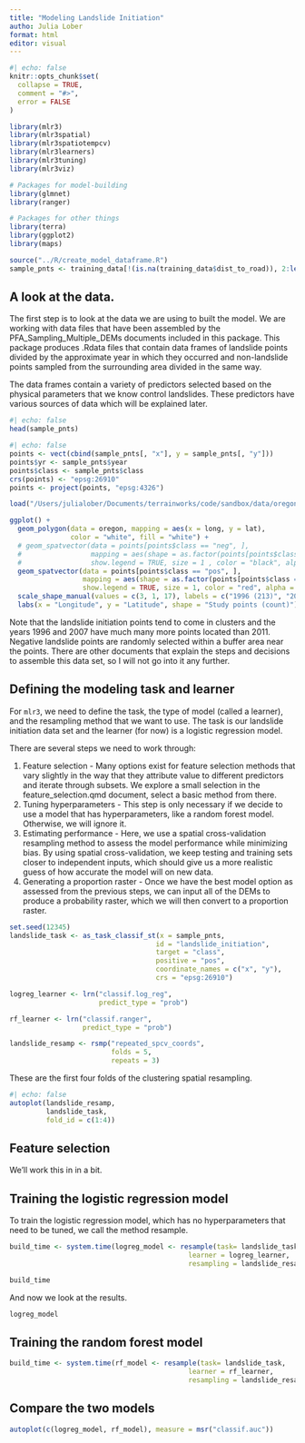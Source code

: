 ```yaml
---
title: "Modeling Landslide Initiation"
autho: Julia Lober
format: html
editor: visual
---
```


```r
#| echo: false
knitr::opts_chunk$set(
  collapse = TRUE,
  comment = "#>",
  error = FALSE
)
```

```r
library(mlr3)
library(mlr3spatial)
library(mlr3spatiotempcv)
library(mlr3learners)
library(mlr3tuning)
library(mlr3viz)

# Packages for model-building
library(glmnet)
library(ranger)

# Packages for other things
library(terra)
library(ggplot2)
library(maps)
```

```r
source("../R/create_model_dataframe.R")
sample_pnts <- training_data[!(is.na(training_data$dist_to_road)), 2:length(training_data)]
```

## A look at the data. 

The first step is to look at the data we are using to built the model. We are working with data files that have been assembled by the PFA_Sampling_Multiple_DEMs documents included in this package. This package produces .Rdata files that contain data frames of landslide points divided by the approximate year in which they occurred and non-landslide points sampled from the surrounding area divided in the same way.

The data frames contain a variety of predictors selected based on the physical parameters that we know control landslides. These predictors have various sources of data which will be explained later.

```r
#| echo: false
head(sample_pnts)
```

```r
#| echo: false
points <- vect(cbind(sample_pnts[, "x"], y = sample_pnts[, "y"]))
points$yr <- sample_pnts$year
points$class <- sample_pnts$class
crs(points) <- "epsg:26910"
points <- project(points, "epsg:4326")

load("/Users/julialober/Documents/terrainworks/code/sandbox/data/oregon_map.Rdata")

ggplot() + 
  geom_polygon(data = oregon, mapping = aes(x = long, y = lat),
               color = "white", fill = "white") +
  # geom_spatvector(data = points[points$class == "neg", ],
  #                 mapping = aes(shape = as.factor(points[points$class == "neg", ]$yr)),
  #                 show.legend = TRUE, size = 1 , color = "black", alpha = 1) +
  geom_spatvector(data = points[points$class == "pos", ],
                  mapping = aes(shape = as.factor(points[points$class == "pos", ]$yr)),
                  show.legend = TRUE, size = 1, color = "red", alpha = 0.4) +
  scale_shape_manual(values = c(3, 1, 17), labels = c("1996 (213)", "2007 (137)", "2011 (47)")) + 
  labs(x = "Longitude", y = "Latitude", shape = "Study points (count)")
```

Note that the landslide initiation points tend to come in clusters and the years 1996 and 2007 have much many more points located than 2011. Negative landslide points are randomly selected within a buffer area near the points. There are other documents that explain the steps and decisions to assemble this data set, so I will not go into it any further.

## Defining the modeling task and learner

For `mlr3`, we need to define the task, the type of model (called a learner), and the resampling method that we want to use. The task is our landslide initiation data set and the learner (for now) is a logistic regression model.

There are several steps we need to work through:

1.  Feature selection - Many options exist for feature selection methods that vary slightly in the way that they attribute value to different predictors and iterate through subsets. We explore a small selection in the feature_selection.qmd document, select a basic method from there.
2.  Tuning hyperparameters - This step is only necessary if we decide to use a model that has hyperparameters, like a random forest model. Otherwise, we will ignore it.
3.  Estimating performance - Here, we use a spatial cross-validation resampling method to assess the model performance while minimizing bias. By using spatial cross-validation, we keep testing and training sets closer to independent inputs, which should give us a more realistic guess of how accurate the model will on new data.
4.  Generating a proportion raster - Once we have the best model option as assessed from the previous steps, we can input all of the DEMs to produce a probability raster, which we will then convert to a proportion raster.

```r
set.seed(12345)
landslide_task <- as_task_classif_st(x = sample_pnts, 
                                    id = "landslide_initiation", 
                                    target = "class", 
                                    positive = "pos", 
                                    coordinate_names = c("x", "y"), 
                                    crs = "epsg:26910")

logreg_learner <- lrn("classif.log_reg", 
                      predict_type = "prob")

rf_learner <- lrn("classif.ranger", 
                  predict_type = "prob")

landslide_resamp <- rsmp("repeated_spcv_coords", 
                         folds = 5, 
                         repeats = 3)
```

These are the first four folds of the clustering spatial resampling.

```r
#| echo: false
autoplot(landslide_resamp, 
         landslide_task, 
         fold_id = c(1:4))
```

## Feature selection 

We'll work this in in a bit.

## Training the logistic regression model 

To train the logistic regression model, which has no hyperparameters that need to be tuned, we call the method resample.

```r
build_time <- system.time(logreg_model <- resample(task= landslide_task, 
                                            learner = logreg_learner, 
                                            resampling = landslide_resamp))

build_time
```

And now we look at the results.

```r
logreg_model
```

## Training the random forest model

```r
build_time <- system.time(rf_model <- resample(task= landslide_task, 
                                            learner = rf_learner, 
                                            resampling = landslide_resamp))
```

## Compare the two models

```r
autoplot(c(logreg_model, rf_model), measure = msr("classif.auc"))
```
